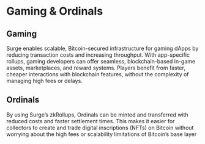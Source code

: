 # Gaming & Ordinals

## Gaming

Surge enables scalable, Bitcoin-secured infrastructure for gaming dApps by reducing transaction costs and increasing throughput. With app-specific rollups, gaming developers can offer seamless, blockchain-based in-game assets, marketplaces, and reward systems. Players benefit from faster, cheaper interactions with blockchain features, without the complexity of managing high fees or delays.

## Ordinals

By using Surge’s zkRollups, Ordinals can be minted and transferred with reduced costs and faster settlement times. This makes it easier for collectors to create and trade digital inscriptions (NFTs) on Bitcoin without worrying about the high fees or scalability limitations of Bitcoin’s base layer
